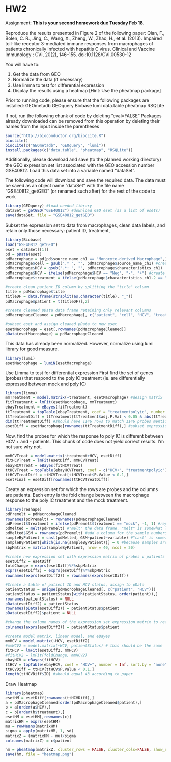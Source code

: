 HW2
========================================================

Assignment: **This is your second homework due Tuesday Feb 18.**

Reproduce the results presented in Figure 2 of the following paper: 
Qian, F., Bolen, C. R., Jing, C., Wang, X., Zheng, W., Zhao, H., et al. (2013). Impaired toll-like receptor 3-mediated immune responses from macrophages of patients chronically infected with hepatitis C virus. Clinical and Vaccine Immunology : CVI, 20(2), 146–155. doi:10.1128/CVI.00530-12

You will have to:

1. Get the data from GEO
2. Normalize the data (if necessary)
3. Use limma to test for differential expression
4. Display the results using a heatmap [Hint: Use the pheatmap package]

Prior to running code, please ensure that the following packages are installed:
GEOmetadb
GEOquery
Biobase
lumi
data.table
pheatmap
RSQLite

If not, run the following chunk of code by deleting "eval=FALSE"
Packages already downloaded can be removed from this operation by deleting their names from the input inside the parentheses

```r
source("http://bioconductor.org/biocLite.R")
biocLite()
biocLite(c("GEOmetadb", "GEOquery", "lumi"))
install.packages(c("data.table", "pheatmap", "RSQLite"))
```

Additionally, please download and save (to the planned working directory) the GEO expression set list associated with the GEO accession number GSE40812. Load this data set into a variable named "dataSet".

The following code will download and save the required data. The data must be saved as an object name "dataSet" with the file name "GSE40812_getGEO" (or renamed such after) for the rest of the code to work

```r
library(GEOquery) #load needed library
dataSet = getGEO("GSE40812") #download GEO eset (as a list of esets)
save(dataSet, file = "GSE40812_getGEO") 
```

Subset the expression set to data from macrophages, clean data labels, and retain only those necessary: patient ID, treatment, 
```r
library(Biobase)
load("GSE40812_getGEO")
eset = dataSet[[1]]
pd = pData(eset)
pdMacrophage = pd[pd$source_name_ch1 == "Monocyte-derived Macrophage",]
pdMacrophage$cell = gsub(".* ", "", pdMacrophage$source_name_ch1) #create clean cell source column
pdMacrophage$HCV = gsub(".*: ", "", pdMacrophage$characteristics_ch1)
pdMacrophage$HCV = ifelse(pdMacrophage$HCV == "Neg", "-", "+") #create clean HCV status column
pdMacrophage$treatment = ifelse(pdMacrophage$characteristics_ch1.2 == "treatment: Mock", "mock", "polyic") #create clean perturbation/treatment column

#create clean patient ID column by splitting the "title" column
title = pdMacrophage$title
titleDF = data.frame(strsplit(as.character(title), "_"))
pdMacrophage$patient = t(titleDF)[,2]

#create cleaned pData data frame retaining only relevant columns
pdMacrophageCleaned = pdMacrophage[, c("patient", "cell", "HCV", "treatment")] 

#subset eset and assign cleaned pData to new eset
esetMacrophage = eset[,rownames(pdMacrophageCleaned)]
pData(esetMacrophage) = pdMacrophageCleaned
```

This data has already been normalized. However, normalize using lumi library for good measure.

```r
library(lumi)
esetMacrophage = lumiN(esetMacrophage)
```

Use Limma to test for differential expression 
First find the set of genes (probes) that respond to the poly IC treatment (ie. are differentially expressed between mock and poly IC)

```r
library(limma)
mmTreatment = model.matrix(~treatment, esetMacrophage) #design matrix
fitTreatment = lmFit(esetMacrophage, mmTreatment)
ebayTreatment = eBayes(fitTreatment) 
ttTreatment = topTable(ebayTreatment, coef = "treatmentpolyic", number = Inf, sort.by = "none") #calculate statistics on differential expression
ttTreatmentDiff = ttTreatment[ttTreatment$adj.P.Val < 0.05 & abs(ttTreatment$logFC) > log2(1.5),] #subset to only include probes below meeting the threshold of FDR of 0.05 and fold change > 1.5
dim(ttTreatmentDiff) #should have 1146 rows to match 1146 probes mentioned in supplemental data
esetDiff = esetMacrophage[rownames(ttTreatmentDiff),] #subset expression set to only these probes
```

Now, find the probes for which the response to poly IC is different between HCV + and - patients. This chunk of code does not yield correct results. I'm not sure why not.
```r
mmHCVTreat = model.matrix(~treatment+HCV, esetDiff)
fitHCVTreat = lmFit(esetDiff, mmHCVTreat)
ebayHCVTreat = eBayes(fitHCVTreat)
ttHCVTreat = topTable(ebayHCVTreat, coef = c("HCV+", "treatmentpolyic"), number = Inf, sort.by = "none")
ttHCVTreatDiff = ttHCVTreat[ttHCVTreat$P.Value < 0.1,]
esetFinal = esetDiff[rownames(ttHCVTreatDiff)]
```

Create an expression set for which the rows are probes and the columns are patients. Each entry is the fold change between the macrophage response to the poly IC treatment and the mock treatment. 

```r
library(reshape)
pdPremelt = pdMacrophageCleaned
rownames(pdPremelt) = rownames(pdMacrophageCleaned)
pdPremelt$treatment = ifelse(pdPremelt$treatment == "mock", -1, 1) #replace values in treatment column with 1 for polyic and -1 for mock
pdMelted = melt(pdPremelt) #"melt" the data frame. "melt" is somewhat like reversing the creation of a pivot table in excel
pdMelted$GSM = rownames(pdPremelt) #add a column for the sample numbers
sampleByPatient = cast(pdMelted, GSM~patient~variable) #"cast" is somewhat like creating a pivot table. In this case the rows are sample numbers (GSM), the columns are patients, and the values in the cell denoted by a sample number and patient ID is the value originally associated with the treatment column corresponding to the original row with that sample/patient combo.
sampleByPatient[which(is.na(sampleByPatient))] = 0 #because samples are specific to patients (ie. there were no rows originally corresponding to most of the possible sample id-patient number pairings), most of the entries are NA. Change them to zero
sbpMatrix = matrix(sampleByPatient, nrow = 40, ncol = 20)

#create new expression set with expression matrix of probes v patients
esetDiff2 = esetDiff
foldChange = exprs(esetDiff)%*%sbpMatrix
exprs(esetDiff2) = exprs(esetDiff)%*%sbpMatrix
rownames(exprs(esetDiff2)) = rownames(exprs(esetDiff))

#Create a table of patient ID and HCV status, assign to pData
patientStatus = unique(pdMacrophageCleaned[, c("patient", "HCV")])
patientStatus = patientStatus[with(patientStatus, order(patient)),]
rownames(patientStatus) = NULL
pData(esetDiff2) = patientStatus
rownames(pData(esetDiff2)) = patientStatus$patient
pData(esetDiff2)$patient = NULL

#change the column names of the expression set expression matrix to reflect the patient IDs
colnames(exprs(esetDiff2)) = patientStatus$patient

#create model matrix, linear model, and eBayes
mmHCV = model.matrix(~HCV, esetDiff2)
#mmHCV2 = model.matrix(~HCV, patientStatus) # this should be the same
fitHCV = lmFit(esetDiff2, mmHCV)
#fitHCV2 = lmFit(foldChange, mmHCV2)
ebayHCV = eBayes(fitHCV)
ttHCV = topTable(ebayHCV, coef = "HCV+", number = Inf, sort.by = "none")
ttHCVDiff = ttHCV[ttHCV$P.Value < 0.1,]
length(ttHCVDiff$ID) #should equal 43 according to paper
```

Draw Heatmap

```r
library(pheatmap)
esetHM = esetDiff[rownames(ttHCVDiff),]
a = pdMacrophageCleaned[order(pdMacrophageCleaned$patient),]
b = a[order(a$HCV),]
c = b[order(b$treatment),]
esetHM = esetHM[,rownames(c)]
matrixHM = exprs(esetHM)
mu = rowMeans(matrixHM)
sigma = apply(matrixHM, 1, sd)
matrixZ = (matrixHM - mu)/sigma
colnames(matrixZ) = c$patient

hm = pheatmap(matrixZ, cluster_rows = FALSE, cluster_cols=FALSE, show_rownames=FALSE, filename = "heatmap.png")
save(hm, file = "heatmap.png")
```